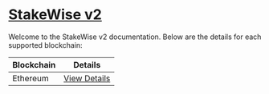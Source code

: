 # [StakeWise v2](https://v2.stakewise.io/)

Welcome to the StakeWise v2 documentation. Below are the details for each supported blockchain:

| Blockchain | Details                                    |
| ---------- | ------------------------------------------ |
| Ethereum   | [View Details](./stakeWiseV2/ethereum.mdx) |
